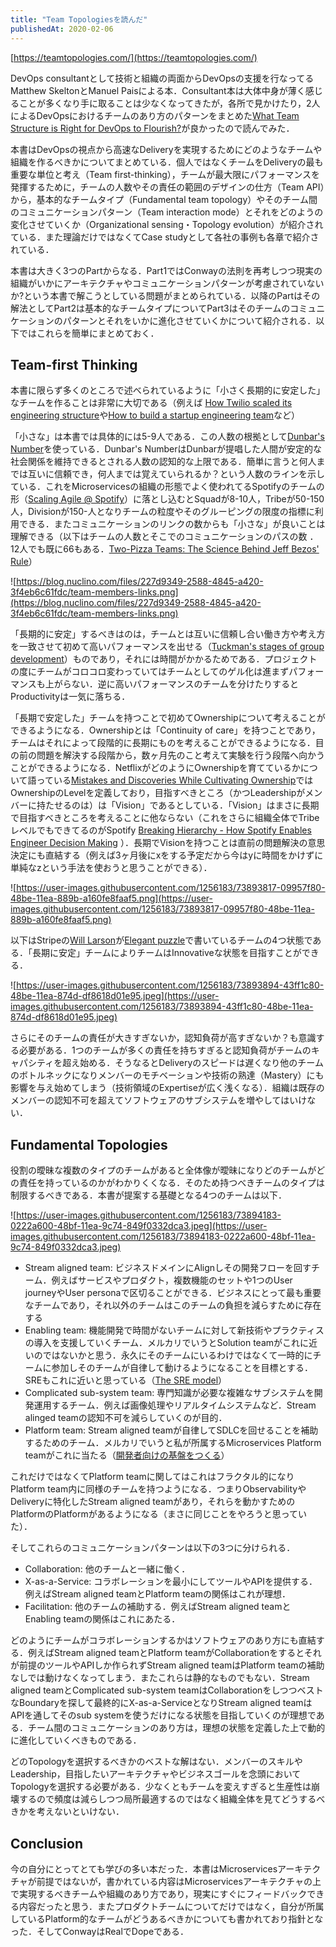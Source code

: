 ```yaml
---
title: "Team Topologiesを読んだ"
publishedAt: 2020-02-06
---
```


[https://teamtopologies.com/](https://teamtopologies.com/)

DevOps consultantとして技術と組織の両面からDevOpsの支援を行なってるMatthew SkeltonとManuel Paisによる本．Consultant本は大体中身が薄く感じることが多くなり手に取ることは少なくなってきたが，各所で見かけたり，2人によるDevOpsにおけるチームのあり方のパターンをまとめた[What Team Structure is Right for DevOps to Flourish?](https://web.devopstopologies.com/)が良かったので読んでみた．

本書はDevOpsの視点から高速なDeliveryを実現するためにどのようなチームや組織を作るべきかについてまとめている．個人ではなくチームをDeliveryの最も重要な単位と考え（Team first-thinking），チームが最大限にパフォーマンスを発揮するために，チームの人数やその責任の範囲のデザインの仕方（Team API）から，基本的なチームタイプ（Fundamental team topology）やそのチーム間のコミュニケーションパターン（Team interaction mode）とそれをどのようの変化させていくか（Organizational sensing・Topology evolution）が紹介されている．また理論だけではなくてCase studyとして各社の事例も各章で紹介されている．

本書は大きく3つのPartからなる．Part1ではConwayの法則を再考しつつ現実の組織がいかにアーキテクチャやコミュニケーションパターンが考慮されていないか?という本書で解こうとしている問題がまとめられている．以降のPartはその解法としてPart2は基本的なチームタイプについてPart3はそのチームのコミュニケーションのパターンとそれをいかに進化させていくかについて紹介される．以下ではこれらを簡単にまとめておく．

## Team-first Thinking

本書に限らず多くのところで述べられているように「小さく長期的に安定した」なチームを作ることは非常に大切である（例えば [How Twilio scaled its engineering structure](https://increment.com/teams/how-twilio-scaled-its-engineering-structure/)や[How to build a startup engineering team](https://increment.com/teams/how-to-build-a-startup-engineering-team/)など）

「小さな」は本書では具体的には5-9人である．この人数の根拠として[Dunbar's Number](https://en.m.wikipedia.org/wiki/Dunbar%27s_number)を使っている．Dunbar's NumberはDunbarが提唱した人間が安定的な社会関係を維持できるとされる人数の認知的な上限である．簡単に言うと何人までは互いに信頼でき，何人までは覚えていられるか？という人数のラインを示している．これをMicroservicesの組織の形態でよく使われてるSpotifyのチームの形（[Scaling Agile @ Spotify](https://blog.crisp.se/wp-content/uploads/2012/11/SpotifyScaling.pdf)）に落とし込むとSquadが8-10人，Tribeが50-150人，Divisionが150-人となりチームの粒度やそのグルーピングの限度の指標に利用できる．またコミュニケーションのリンクの数からも「小さな」が良いことは理解できる（以下はチームの人数とそこでのコミュニケーションのパスの数 ．12人でも既に66もある．[Two-Pizza Teams: The Science Behind Jeff Bezos' Rule](https://blog.nuclino.com/two-pizza-teams-the-science-behind-jeff-bezos-rule)）

![https://blog.nuclino.com/files/227d9349-2588-4845-a420-3f4eb6c61fdc/team-members-links.png](https://blog.nuclino.com/files/227d9349-2588-4845-a420-3f4eb6c61fdc/team-members-links.png)

「長期的に安定」するべきはのは，チームとは互いに信頼し合い働き方や考え方を一致させて初めて高いパフォーマンスを出せる（[Tuckman's stages of group development](https://en.m.wikipedia.org/wiki/Tuckman%27s_stages_of_group_development)）ものであり，それには時間がかかるためである．プロジェクトの度にチームがコロコロ変わっていてはチームとしてのゲル化は進まずパフォーマンスも上がらない．逆に高いパフォーマンスのチームを分けたりするとProductivityは一気に落ちる．

「長期で安定した」チームを持つことで初めてOwnershipについて考えることができるようになる．Ownershipとは「Continuity of care」を持つことであり，チームはそれによって段階的に長期にものを考えることができるようになる．目の前の問題を解決する段階から，数ヶ月先のこと考えて実験を行う段階へ向かうことができるようになる．NetflixがどのようにOwnershipを育てているかについて語っている[Mistakes and Discoveries While Cultivating Ownership](https://youtu.be/ddOGmao_cnA)ではOwnershipのLevelを定義しており，目指すべきところ（かつLeadershipがメンバーに持たせるのは）は「Vision」であるとしている．「Vision」はまさに長期で目指すべきところを考えることに他ならない（これをさらに組織全体でTribeレベルでもできてるのがSpotify [Breaking Hierarchy - How Spotify Enables Engineer Decision Making](https://youtu.be/gTXEXcGvnKk) ）．長期でVisionを持つことは直前の問題解決の意思決定にも直結する（例えば3ヶ月後にxをする予定だから今はyに時間をかけずに単純なzという手法を使おうと思うことができる）．

![https://user-images.githubusercontent.com/1256183/73893817-09957f80-48be-11ea-889b-a160fe8faaf5.png](https://user-images.githubusercontent.com/1256183/73893817-09957f80-48be-11ea-889b-a160fe8faaf5.png)

以下はStripeの[Will Larson](https://twitter.com/lethain)が[Elegant puzzle](https://www.amazon.com/dp/1732265186/)で書いているチームの4つ状態である．「長期に安定」チームによりチームはInnovativeな状態を目指すことができる．

![https://user-images.githubusercontent.com/1256183/73893894-43ff1c80-48be-11ea-874d-df8618d01e95.jpeg](https://user-images.githubusercontent.com/1256183/73893894-43ff1c80-48be-11ea-874d-df8618d01e95.jpeg)

さらにそのチームの責任が大きすぎないか，認知負荷が高すぎないか？も意識する必要がある．1つのチームが多くの責任を持ちすぎると認知負荷がチームのキャパシティを超え始める．そうなるとDeliveryのスピードは遅くなり他のチームのボトルネックになりメンバーのモチベーションや技術の熟達（Mastery）にも影響を与え始めてしまう（技術領域のExpertiseが広く浅くなる）．組織は既存のメンバーの認知不可を超えてソフトウェアのサブシステムを増やしてはいけない．

## Fundamental Topologies

役割の曖昧な複数のタイプのチームがあると全体像が曖昧になりどのチームがどの責任を持っているのかがわかりくくなる．そのため持つべきチームのタイプは制限するべきである．本書が提案する基礎となる4つのチームは以下．

![https://user-images.githubusercontent.com/1256183/73894183-0222a600-48bf-11ea-9c74-849f0332dca3.jpeg](https://user-images.githubusercontent.com/1256183/73894183-0222a600-48bf-11ea-9c74-849f0332dca3.jpeg)

- Stream aligned team: ビジネスドメインにAlignしその開発フローを回すチーム．例えばサービスやプロダクト，複数機能のセットや1つのUser journeyやUser personaで区切ることができる．ビジネスにとって最も重要なチームであり，それ以外のチームはこのチームの負担を減らすために存在する
- Enabling team: 機能開発で時間がないチームに対して新技術やプラクティスの導入を支援していくチーム．メルカリでいうとSolution teamがこれに近いのではないかと思う．永久にそのチームにいるわけではなくて一時的にチームに参加しそのチームが自律して動けるようになることを目標とする．SREもこれに近いと思っている（[The SRE model](https://medium.com/@rakyll/the-sre-model-6e19376ef986)）
- Complicated sub-system team: 専門知識が必要な複雑なサブシステムを開発運用するチーム．例えば画像処理やリアルタイムシステムなど．Stream alinged teamの認知不可を減らしていくのが目的．
- Platform team: Stream aligned teamが自律してSDLCを回せることを補助するためのチーム．メルカリでいうと私が所属するMicroservices Platform teamがこれに当たる（[開発者向けの基盤をつくる](https://speakerdeck.com/tcnksm/kai-fa-zhe-xiang-kefalseji-pan-wotukuru)）

これだけではなくてPlatform teamに関してはこれはフラクタル的になりPlatform team内に同様のチームを持つようになる．つまりObservabilityやDeliveryに特化したStream aligned teamがあり，それらを動かすためのPlatformのPlatformがあるようになる（まさに同じことをやろうと思っていた）．

そしてこれらのコミュニケーションパターンは以下の3つに分けられる．

- Collaboration: 他のチームと一緒に働く．
- X-as-a-Service: コラボレーションを最小にしてツールやAPIを提供する．例えばStream aligned teamとPlatform teamの関係はこれが理想．
- Facilitation: 他のチームの補助する．例えばStream aligned teamとEnabling teamの関係はこれにあたる．

どのようにチームがコラボレーションするかはソフトウェアのあり方にも直結する．例えばStream aligned teamとPlatform teamがCollaborationをするとそれが前提のツールやAPIしか作られずStream aligned teamはPlatform teamの補助なしでは動けなくなってしまう．またこれらは静的なものでもない．Stream aligned teamとComplicated sub-system teamはCollaborationをしつつベストなBoundaryを探して最終的にX-as-a-ServiceとなりStream aligned teamはAPIを通してそのsub systemを使うだけになる状態を目指していくのが理想である．チーム間のコミュニケーションのあり方は，理想の状態を定義した上で動的に進化していくべきものである．

どのTopologyを選択するべきかのベストな解はない．メンバーのスキルやLeadership，目指したいアーキテクチャやビジネスゴールを念頭においてTopologyを選択する必要がある．少なくともチームを変えすぎると生産性は崩壊するので頻度は減らしつつ局所最適するのではなく組織全体を見てどうするべきかを考えないといけない．

## Conclusion

今の自分にとってとても学びの多い本だった．本書はMicroservicesアーキテクチャが前提ではないが，書かれている内容はMicroservicesアーキテクチャの上で実現するべきチームや組織のあり方であり，現実にすぐにフィードバックできる内容だったと思う．またプロダクトチームについてだけではなく，自分が所属しているPlatform的なチームがどうあるべきかについても書かれており指針となった．そしてConwayはRealでDopeである．
